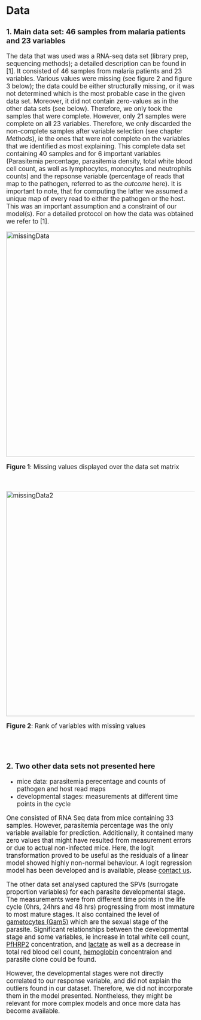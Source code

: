 # Data
<big>

### 1. Main data set: 46 samples from malaria patients and 23 variables

The data that was used was a RNA-seq data set (library prep, sequencing methods); a detailed description can be found in [1].
It consisted of 46 samples from malaria patients and 23 variables. Various values were missing (see figure 2 and figure 3 below); the data could be either structurally missing, or it was not determined which is the most probable case in the given data set. Moreover, it did not contain zero-values as in the other data sets (see below). Therefore, we only took the samples that were complete. However, only 21 samples were complete on all 23 variables. Therefore, we only discarded the non-complete samples after variable selection (see chapter _Methods_), ie the ones that were not complete on the variables that we identified as most explaining. This complete data set containing 40 samples and for 6 important variables (Parasitemia percentage, parasitemia density, total white blood cell count, as well as lymphocytes, monocytes and neutrophils counts) and the repsonse variable (percentage of reads that map to the pathogen, referred to as the _outcome_ here). It is important to note, that for computing the latter we assumed a unique map of every read to either the pathogen or the host. This was an important assumption and a constraint of our model(s).
For a detailed protocol on how the data was obtained we refer to [1].

<p>
    <img src="../img/missingData.png" alt="missingData" width="600px"/>
</p>
**Figure 1**: Missing values displayed over the data set matrix 
<br>

</br>
<p>
    <img src="../img/missingData2.png" alt="missingData2" width="600px"/>
</p>
**Figure 2**: Rank of variables with missing values

<!---
![missingData](../img/missingData.png)
**Figure 1**: Missing values displayed over the data set matrix 

![missingData2](../img/missingData2.png) 
**Figure 2**: Rank of variables with missing values
--->
<br>
</br>

### 2. Two other data sets not presented here

* mice data: parasitemia perecentage and counts of pathogen and host read maps
* developmental stages: measurements at different time points in the cycle

<!---
| Data set                  | Description |
| --------------------------| ------------|
| #2: mice data             | parasitemia perecentage and counts of pathogen and host read maps |
| #3: developmental stages  | measurements at different time points in the cycle |
--->

One consisted of RNA Seq data from mice containing 33 samples. However, parasitemia percentage was the only variable available for prediction. Additionally, it contained many zero values that might have resulted from measurement errors or due to actual non-infected mice. 
Here, the logit transformation proved to be useful as the residuals of a linear model showed highly non-normal behaviour. A logit regression model has been developed and is available, please [contact us](mailto:felicia.burtscher17@imperial.ac.uk).

The other data set analysed captured the SPVs (surrogate proportion variables) for each parasite developmental stage. The measurements were from different time points in the life cycle (0hrs, 24hrs and 48 hrs) progressing from most immature to most mature stages. It also contained the level of [gametocytes (Gam5)](https://en.wikipedia.org/wiki/Gametocyte "eukaryotic germ cells") which are the sexual stage of the parasite.
Significant relationships between the developmental stage and some variables, ie increase in total white cell count, [PfHRP2](https://www.malariasite.com/tag/pfhrp2/ "histidine-rich protein-3, an important indicator in malaria studies") concentration, and [lactate](https://malariajournal.biomedcentral.com/articles/10.1186/1475-2875-5-101 "Click here to read more on the relaitonship between lactate and malaria!") as well as a decrease in total red blood cell count, [hemoglobin](https://www.emedicinehealth.com/hemoglobin_levels/article_em.htm "a protein found in red blood cells") concentraion and parasite clone could be found. 

However, the developmental stages were not directly correlated to our response variable, and did not explain the outliers found in our dataset. Therefore, we did not incorporate them in the model presented.
Nontheless, they might be relevant for more complex models and once more data has become available.

</big>


<!---
```r

library(visdat)
library(naniar)
par(mfrow = c(1, 2))
vis_miss(dat[,-c(23,24,25,27)])
gg_miss_var(dat[,-c(23,24,25,27)])

```

![alt text][missing]
![alt text][missing2]

[missing]: ../img/missingData.png "Missing values in the data set"

[missing2]: ../img/missingData2.png "Missing values in the data set"
--->
